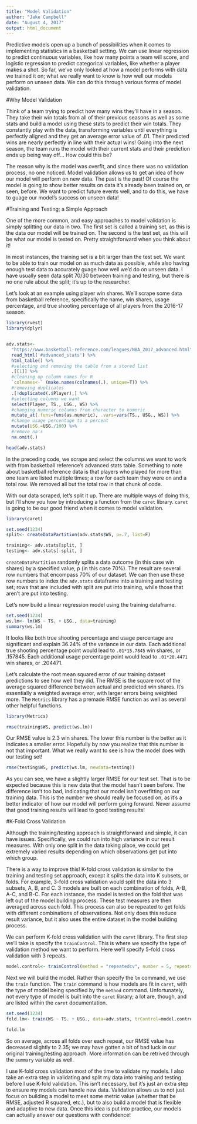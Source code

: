 ---
title: "Model Validation"
author: "Jake Campbell"
date: "August 4, 2017"
output: html_document
---

Predictive models open up a bunch of possibilities when it comes to implementing statistics in a basketball setting. We can use linear regression to predict continuous variables, like how many points a team will score, and logistic regression to predict categorical variables, like whether a player makes a shot. So far, we've only looked at how a model performs with data we trained it on; what we really want to know is how well our models perform on unseen data. We can do this through various forms of model validation.

#Why Model Validation

Think of a team trying to predict how many wins they'll have in a season. They take their win totals from all of their previous seasons as well as some stats and build a model using these stats to predict their win totals. They constantly play with the data, transforming variables until everything is perfectly aligned and they get an average error value of .01. Their predicted wins are nearly perfectly in line with their actual wins! Going into the next season, the team runs the model with their current stats and their prediction ends up being way off... How could this be?

The reason why is the model was overfit, and since there was no validation process, no one noticed. Model validation allows us to get an idea of how our model will perform on new data. The past is the past! Of course the model is going to show better results on data it's already been trained on, or seen, before. We want to predict future events well, and to do this, we have to guage our model's success on unseen data!

#Training and Testing; a Simple Approach

One of the more common, and easy approaches to model validation is simply splitting our data in two. The first set is called a training set, as this is the data our model will be trained on. The second is the test set, as this will be what our model is tested on. Pretty straightforward when you think about it!

In most instances, the training set is a bit larger than the test set. We want to be able to train our model on as much data as possible, while also having enough test data to accurately guage how well we'd do on unseen data. I have usually seen data split 70/30 between training and testing, but there is no one rule about the split; it's up to the researcher.

Let's look at an example using player win shares. We'll scrape some data from basketball reference, specifically the name, win shares, usage percentage, and true shooting percentage of all players from the 2016-17 season.

```{r, message=F, warning=F}
library(rvest)
library(dplyr)


adv.stats<-
  "https://www.basketball-reference.com/leagues/NBA_2017_advanced.html" %>%
  read_html('#advanced_stats') %>%
  html_table() %>%
  #selecting and removing the table from a stored list
  .[[1]] %>%
  #cleaning up column names for R
  `colnames<-` (make.names(colnames(.), unique=T)) %>%
  #removing duplicates
  .[!duplicated(.$Player),] %>%
  #selecting columns we want
  select(Player, TS., USG., WS) %>%
  #changing numeric columns from character to numeric
  mutate_at(.funs=funs(as.numeric), .vars=vars(TS., USG., WS)) %>%
  #change usage percentage to a percent
  mutate(USG.=USG./100) %>%
  #remove na's
  na.omit(.)

head(adv.stats)
```

In the preceding code, we scrape and select the columns we want to work with from basketball reference's advanced stats table. Something to note about basketball reference data is that players who played for more than one team are listed multiple times; a row for each team they were on and a total row. We removed all but the total row in that chunk of code. 

With our data scraped, let's split it up. There are multiple ways of doing this, but I'll show you how by introducing a function from the `caret` library. `caret` is going to be our good friend when it comes to model validation.

```{r, message=F, warning=F}
library(caret)

set.seed(1234)
split<- createDataPartition(adv.stats$WS, p=.7, list=F)

training<- adv.stats[split, ]
testing<- adv.stats[-split, ]
```

`createDataPartition` randomly splits a data outcome (in this case win shares) by a specified value, p (in this case 70%). The result are several row numbers that encompass 70% of our dataset. We can then use these row numbers to index the `adv.stats` dataframe into a training and testing set; rows that are included with split are put into training, while those that aren't are put into testing.

Let's now build a linear regression model using the training dataframe.

```{r}
set.seed(1234)
ws.lm<- lm(WS ~ TS. + USG., data=training)
summary(ws.lm)
```

It looks like both true shooting percentage and usage percentage are significant and explain 36.24% of the variance in our data. Each additional true shooting percentage point would lead to `.01*15.7845` win shares, or .157845. Each additional usage percentage point would lead to `.01*20.4471` win shares, or .204471.

Let's calculate the root mean squared error of our training dataset predictions to see how well they did. The RMSE is the square root of the average squared difference between actual and predicted win shares. It's essentially a weighted average error, with larger errors being weighted more. The `Metrics` library has a premade RMSE function as well as several other helpful functions.

```{r}
library(Metrics)

rmse(training$WS, predict(ws.lm))
```

Our RMSE value is 2.3 win shares. The lower this number is the better as it indicates a smaller error. Hopefully by now you realize that this number is not that important. What we really want to see is how the model does with our testing set!

```{r}
rmse(testing$WS, predict(ws.lm, newdata=testing))
```

As you can see, we have a slightly larger RMSE for our test set. That is to be expected because this is new data that the model hasn't seen before. The difference isn't too bad, indicating that our model isn't overfitting on our training data. This is the number we should really be focused on, as it's a better indicator of how our model will perform going forward. Never assume that good training results will lead to good testing results!

#K-Fold Cross Validation

Although the training/testing approach is straightforward and simple, it can have issues. Specifically, we could run into high variance in our result measures. With only one split in the data taking place, we could get extremely varied results depending on which observations get put into which group. 

There is a way to improve this! K-fold cross validation is similar to the training and testing set approach, except it splits the data into K subsets, or folds. For example, 3-fold cross validation would split the data into 3 subsets, A, B, and C. 3 models are built on each combination of folds, A-B, A-C, and B-C. For each instance, the model is tested on the fold that was left out of the model building process. These test measures are then averaged across each fold. This process can also be repeated to get folds with different combinations of observations. Not only does this reduce result variance, but it also uses the entire dataset in the model building process.

We can perform K-fold cross validation with the `caret` library. The first step we'll take is specify the `trainControl`. This is where we specify the type of validation method we want to perform. Here we'll specify 5-fold cross validation with 3 repeats.

```{r}
model.control<- trainControl(method = "repeatedcv", number = 5, repeats = 3)
```

Next we will build the model. Rather than specify the `lm` command, we use the `train` function. The `train` command is how models are fit in `caret`, with the type of model being specified by the `method` command. Unfortunately, not every type of model is built into the `caret` library; a lot are, though, and are listed within the `caret` documentation. 

```{r}
set.seed(1234)
fold.lm<- train(WS ~ TS. + USG., data=adv.stats, trControl=model.control, method="lm")

fold.lm
```

So on average, across all folds over each repeat, our RMSE value has decreased slightly to 2.35; we may have gotten a bit of bad luck in our original training/testing approach. More information can be retrived through the `summary` variable as well.

I use K-fold cross validation most of the time to validate my models. I also take an extra step in validating and split my data into training and testing before I use K-fold validation. This isn't necessary, but it's just an extra step to ensure my models can handle new data. Validation allows us to not just focus on building a model to meet some metric value (whether that be RMSE, adjusted R squared, etc.), but to also build a model that is flexible and adaptive to new data. Once this idea is put into practice, our models can actually answer our questions with confidence!
